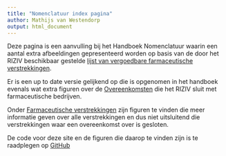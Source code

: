 ```yaml
---
title: "Nomenclatuur index pagina"
author: Mathijs van Westendorp
output: html_document
---
```


Deze pagina is een aanvulling bij het Handboek Nomenclatuur waarin een aantal extra afbeeldingen gepresenteerd worden op basis van de door het RIZIV beschikbaar gestelde [lijst van vergoedbare farmaceutische verstrekkingen](https://www.inami.fgov.be/nl/themas/kost-terugbetaling/door-ziekenfonds/geneesmiddel-gezondheidsproduct/terugbetalen/specialiteiten/Paginas/specialiteiten-referentielijst-referentiebestand.aspx).

Er is een up to date versie gelijkend op die is opgenomen in het handboek evenals wat extra figuren over de [Overeenkomsten](overeenkomsten.html) die het RIZIV sluit met farmaceutische bedrijven.

Onder [Farmaceutische verstrekkingen]() zijn figuren te vinden die meer informatie geven over alle verstrekkingen en dus niet uitsluitend die verstrekkingen waar een overeenkomst over is gesloten.

De code voor deze site en de figuren die daarop te vinden zijn is te raadplegen op [GitHub](https://github.com/mvwestendorp/nomenclatuur-riziv)